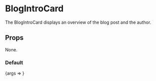 

<Meta title="Components/BlogIntroCard" component={BlogIntroCard} />

# BlogIntroCard

The BlogIntroCard displays an overview of the blog post and the author.

## Props

None.

### Default

<Preview>
  <Story
    name="Default"
    args={{
      name: 'placeholder name',
      title: 'placeholder title',
      sport: 'placeholder sport',
      authorImage: {
        alt: '',
        name: 'Head__sage-1.jpg',
        size: 122234,
        _type: 'image',
        width: 408,
        height: 408,
        mimeType: 'image/jpeg',
        src: 'https://f.shgcdn.com/6432a158-d02a-4af8-84e1-fdca22d6855f/',
      },
      heroImage: {
        alt: 'Dusk on the Susitna River',
        name: 'Marquee_susitna-1.jpg',
        size: 395861,
        _type: 'image',
        width: 1480,
        height: 450,
        mimeType: 'image/jpeg',
        src: 'https://f.shgcdn.com/b054262e-4136-4a0e-92b7-40563d3eee5e/',
      },
      summary:
        'Lorem ipsum dolor sit amet, consectetur adipiscing elit, sed do eiusmod tempor incididunt ut labore et dolore magna aliqua.',
      author: 'placeholder author',
      createdDate: '7.9.21',
    }}
  >
    {args => <BlogIntroCard {...args} />}
  </Story>
</Preview>

